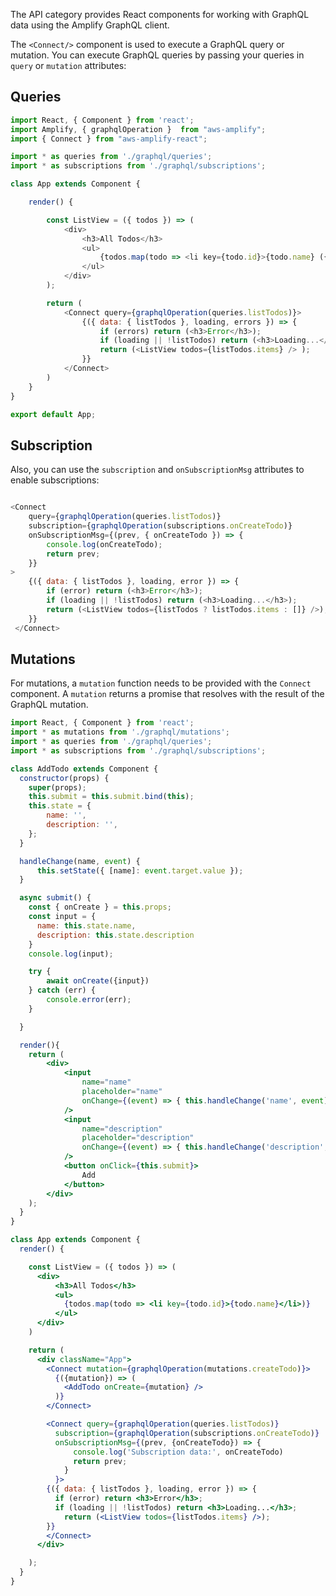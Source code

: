 The API category provides React components for working with GraphQL data using the Amplify GraphQL client. 

The `<Connect/>` component is used to execute a GraphQL query or mutation. You can execute GraphQL queries by passing your queries in `query` or `mutation` attributes:

## Queries

```javascript
import React, { Component } from 'react';
import Amplify, { graphqlOperation }  from "aws-amplify";
import { Connect } from "aws-amplify-react";

import * as queries from './graphql/queries';
import * as subscriptions from './graphql/subscriptions';

class App extends Component {

    render() {

        const ListView = ({ todos }) => (
            <div>
                <h3>All Todos</h3>
                <ul>
                    {todos.map(todo => <li key={todo.id}>{todo.name} ({todo.id})</li>)}
                </ul>
            </div>
        );

        return (
            <Connect query={graphqlOperation(queries.listTodos)}>
                {({ data: { listTodos }, loading, errors }) => {
                    if (errors) return (<h3>Error</h3>);
                    if (loading || !listTodos) return (<h3>Loading...</h3>);
                    return (<ListView todos={listTodos.items} /> );
                }}
            </Connect>
        )
    }
} 

export default App;

```

## Subscription

Also, you can use the `subscription` and `onSubscriptionMsg` attributes to enable subscriptions:

```javascript

<Connect
    query={graphqlOperation(queries.listTodos)}
    subscription={graphqlOperation(subscriptions.onCreateTodo)}
    onSubscriptionMsg={(prev, { onCreateTodo }) => {
        console.log(onCreateTodo);
        return prev; 
    }}
>
    {({ data: { listTodos }, loading, error }) => {
        if (error) return (<h3>Error</h3>);
        if (loading || !listTodos) return (<h3>Loading...</h3>);
        return (<ListView todos={listTodos ? listTodos.items : []} />);
    }}
 </Connect>

```
## Mutations

For mutations, a `mutation` function needs to be provided with the `Connect` component. A `mutation` returns a promise that resolves with the result of the GraphQL mutation.

```jsx
import React, { Component } from 'react';
import * as mutations from './graphql/mutations';
import * as queries from './graphql/queries';
import * as subscriptions from './graphql/subscriptions';

class AddTodo extends Component {
  constructor(props) {
    super(props);
    this.submit = this.submit.bind(this);
    this.state = {
        name: '',
        description: '',
    };
  }

  handleChange(name, event) {
      this.setState({ [name]: event.target.value });
  }

  async submit() {
    const { onCreate } = this.props;
    const input = {
      name: this.state.name,
      description: this.state.description
    }
    console.log(input);

    try {
    	await onCreate({input})
    } catch (err) {
    	console.error(err);
    }

  }

  render(){
    return (
        <div>
            <input
                name="name"
                placeholder="name"
                onChange={(event) => { this.handleChange('name', event)}}
            />
            <input
                name="description"
                placeholder="description"
                onChange={(event) => { this.handleChange('description', event)}}
            />
            <button onClick={this.submit}>
                Add
            </button>
        </div>
    );
  }
}

class App extends Component {
  render() {

    const ListView = ({ todos }) => (
      <div>
          <h3>All Todos</h3>
          <ul>
            {todos.map(todo => <li key={todo.id}>{todo.name}</li>)}
          </ul>
      </div>
    )

    return (
      <div className="App">
        <Connect mutation={graphqlOperation(mutations.createTodo)}>
          {({mutation}) => (
            <AddTodo onCreate={mutation} />
          )}
        </Connect>

        <Connect query={graphqlOperation(queries.listTodos)}
          subscription={graphqlOperation(subscriptions.onCreateTodo)}
          onSubscriptionMsg={(prev, {onCreateTodo}) => {
              console.log('Subscription data:', onCreateTodo)
              return prev;
            }
          }>
        {({ data: { listTodos }, loading, error }) => {
          if (error) return <h3>Error</h3>;
          if (loading || !listTodos) return <h3>Loading...</h3>;
            return (<ListView todos={listTodos.items} />);
        }}
        </Connect>
      </div>

    );
  }
}
```
